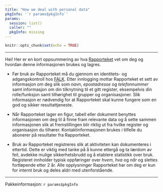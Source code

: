 ```yaml
---
title: "How we deal with personal data"
pkgInfo: '`r params$pkgInfo`'
params:
  session: list()
  caller: ""
  pkgInfo: missing
---
```


```r
knitr::opts_chunk$set(echo = TRUE)
```

---

Hei! Her er en kort oppsummering av hva [Rapporteket](https://rapporteket.github.io/rapporteket/articles/kort_introduksjon.html) vet om deg og hvordan denne informasjonen brukes og lagres.

* Før bruk av Rapporteket må du gjennom en identitets- og adgangskontroll hos [FALK](https://falk.nhn.no). Etter innlogging mottar Rapporteket et sett av informasjon om deg slik som _navn_, _epostadresse_ og _telefonnummer_ samt informasjon om din tilknytning til et gitt register, eksempelvis din rolle/funksjon samt tilhørighet til grupper og organisasjoner. Slik informasjon er nødvendig for at Rapporteket skal kunne fungere som en god og sikker resultattjeneste.

* Når Rapporteket lager en figur, tabell eller dokument benyttes informasjonen om deg til å finne fram relevante data og å sette sammen informasjonen slik at fremstillingen blir riktig ut fra hvilke register og organisasjon du tilhører. Kontaktinformasjonen brukes i tilfelle du abonerer på resultater fra Rapporteket.

* Bruk av Rapporteket registreres slik at aktiviteten kan dokumenteres i ettertid. Dette er viktig med tanke på å kunne ettergå og ta lærdom av feil, avdekke mulige sikkerhetsbrudd og å etablere statistikk over bruk. Registeret innholder typisk oppføringer over _hvem_, _hva_ og _når_ og slettes fortløpende etter 2 år. Alle opplysninger Rapporteket har om deg er kun for internt bruk og deles aldri med utenforstående.

---

Pakkeinformasjon: `r params$pkgInfo`

